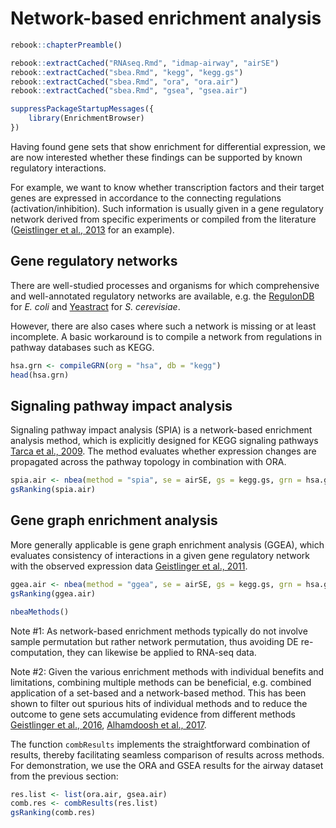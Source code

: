 # Network-based enrichment analysis

```r
rebook::chapterPreamble()

rebook::extractCached("RNAseq.Rmd", "idmap-airway", "airSE")
rebook::extractCached("sbea.Rmd", "kegg", "kegg.gs")
rebook::extractCached("sbea.Rmd", "ora", "ora.air")
rebook::extractCached("sbea.Rmd", "gsea", "gsea.air")

suppressPackageStartupMessages({ 
    library(EnrichmentBrowser)
})
```

Having found gene sets that show enrichment for differential expression, 
we are now interested whether these findings can be supported by known
regulatory interactions. 

For example, we want to know whether transcription factors and their target
genes are expressed in accordance to the connecting regulations
(activation/inhibition). 
Such information is usually given in a gene regulatory network derived from
specific experiments or compiled from the literature
([Geistlinger et al., 2013](https://doi.org/10.1093/nar/gkt631) for an example).

## Gene regulatory networks

There are well-studied processes and organisms for which comprehensive and
well-annotated regulatory networks are available, e.g. the
[RegulonDB](http://regulondb.ccg.unam.mx) for *E. coli* and
[Yeastract](http://www.yeastract.com) for *S. cerevisiae*. 

However, there are also cases where such a network is missing or at least
incomplete.
A basic workaround is to compile a network from regulations in pathway databases
such as KEGG.

```r
hsa.grn <- compileGRN(org = "hsa", db = "kegg")
head(hsa.grn)
```

## Signaling pathway impact analysis

Signaling pathway impact analysis (SPIA) is a network-based enrichment analysis
method, which is explicitly designed for KEGG signaling pathways
[Tarca et al., 2009](https://doi.org/ 10.1093/bioinformatics/btn577). The
method evaluates whether expression changes are propagated across the pathway
topology in combination with ORA.


```r
spia.air <- nbea(method = "spia", se = airSE, gs = kegg.gs, grn = hsa.grn)
gsRanking(spia.air)
```

## Gene graph enrichment analysis

More generally applicable is gene graph enrichment analysis (GGEA), which
evaluates consistency of interactions in a given gene regulatory network with
the observed expression data
[Geistlinger et al., 2011](https://doi.org/10.1093/bioinformatics/btr228).


```r
ggea.air <- nbea(method = "ggea", se = airSE, gs = kegg.gs, grn = hsa.grn)
gsRanking(ggea.air)
```

```r
nbeaMethods()
```

Note #1: As network-based enrichment methods typically do not involve sample
permutation but rather network permutation, 
thus avoiding DE re-computation, they can likewise be applied to RNA-seq data.

Note #2: Given the various enrichment methods with individual benefits and
limitations, combining multiple methods can be beneficial, e.g. combined
application of a set-based and a network-based method. This has been shown to
filter out spurious hits of individual methods and to reduce the outcome to
gene sets accumulating evidence from different methods
[Geistlinger et al., 2016](https://doi.org/10.1186/s12859-016-0884-1),
[Alhamdoosh et al., 2017](https://doi.org/10.1093/bioinformatics/btw623). 

The function `combResults` implements the straightforward combination of
results, thereby facilitating seamless comparison of results across methods.
For demonstration, we use the ORA and GSEA results for the airway dataset from
the previous section:

```r
res.list <- list(ora.air, gsea.air)
comb.res <- combResults(res.list)
gsRanking(comb.res)
```

